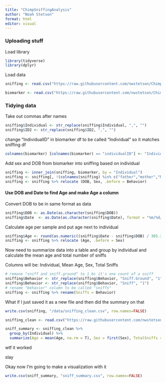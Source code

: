 ```yaml
---
title: "ChimpSniffingAnalysis"
author: "Noah Stetson"
format: html
editor: visual
---
```


### Uploading stuff

Load library

```r
library(tidyverse)
library(dplyr)
```

Load data

```r
sniffing <- read.csv("https://raw.githubusercontent.com/nwstetson/ChimpSniffing/main/Data/sniffing_allData_2014-2021.csv")

biomarker <- read.csv("https://raw.githubusercontent.com/nwstetson/ChimpSniffing/main/Data/demographyForNetworks_14Aug2019.csv")
```

### Tidying data

Take out commas after names

```r
sniffing$Individual <- str_replace(sniffing$Individual, ",", "")
sniffing$ID2 <- str_replace(sniffing$ID2, ",", "")
```

change "IndividualID" in biomarker df to be called "Individual" so it matches sniffing df

```r
colnames(biomarker) [colnames(biomarker) == "individualID"] <- "Individual"
```

Add sex and DOB from biomarker into sniffing based on individual

```r
sniffing <- inner_join(sniffing, biomarker, by = "Individual")
sniffing <- sniffing[, !(colnames(sniffing) %in% c("father","mother","Maturity","ID_notes","neighborhood","Focal"))]
sniffing <- sniffing %>% relocate (DOB, Sex, .before = Behavior)
```

#### Use DOB and Date to find Age and make Age a column

Convert DOB to be in same format as data

```r
sniffing$DOB <- as.Date(as.character(sniffing$DOB))
sniffing$Date  <- as.Date(as.character(sniffing$Date), format = "%m/%d/%y")
```

Calculate age per sample and put age next to individual

```r
sniffing$Age <- round(as.numeric((sniffing$Date - sniffing$DOB) / 365.25), 2)
sniffing <- sniffing %>% relocate (Age, .before = Sex)
```

Now need to summarize data into a table and group by individual and calculate the mean age and total number of sniffs

Columns will be: Individual, Mean Age, Sex, Total Sniffs

```r
# remane "sniff and sniff.ground" to 1 bc it's one count of a sniff
sniffing$Behavior <- str_replace(sniffing$Behavior, "Sniff.Ground", "1")
sniffing$Behavior <- str_replace(sniffing$Behavior, "Sniff", "1")
# rename "behavior" column to be called "sniffs"
sniffing <- sniffing %>% rename(Sniffs = Behavior)
```

What if I just saved it as a new file and then did the summary on that

```r
write.csv(sniffing, "/data/sniffing_clean.csv", row.names=FALSE)

sniffing_clean <- read.csv("https://raw.githubusercontent.com/nwstetson/ChimpSniffing/main/Data/sniffing_clean.csv")
```

```r
sniff_summary <- sniffing_clean %>%
  group_by(Individual) %>%
  summarize(Age = mean(Age, na.rm = T), Sex = first(Sex), TotalSniffs = sum(Sniffs, na.rm = T))
```

wtf it worked

slay

Okay now I'm going to make a visualization with it

```r
write.csv(sniff_summary, "sniff_summary.csv", row.names=FALSE)
```

